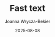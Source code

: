 ---
title: "Fast text"
author: "Joanna Wrycza-Bekier"
published: true
status: "listened"
date: "2025-08-08"
bookType: "audiobook"
tag: "Business"
cover: "/books/fast-text.jpg"
---